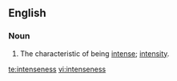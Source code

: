 ==English==

===Noun===
{{en-noun|~|es}}

# The characteristic of being [[intense]]; [[intensity]].

[[te:intenseness]]
[[vi:intenseness]]